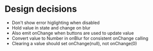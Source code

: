 
# Design decisions
* Don't show error higlighting when disabled
* Hold value in state and change on blur
* Also emit onChange when buttons are used to update value
* Convert value to Number in onBlur for consistent onChange calling
* Clearing a value should set onChange(null), not onChange(0)
